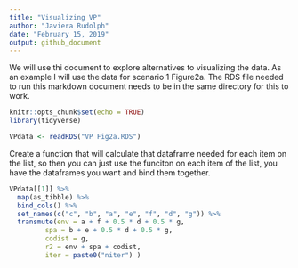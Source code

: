 ```yaml
---
title: "Visualizing VP"
author: "Javiera Rudolph"
date: "February 15, 2019"
output: github_document
---
```

We will use thi document to explore alternatives to visualizing the data. As an example I will use the data for scenario 1 Figure2a. The RDS file needed to run this markdown document needs to be in the same directory for this to work. 

```r
knitr::opts_chunk$set(echo = TRUE)
library(tidyverse)
```

```r
VPdata <- readRDS("VP Fig2a.RDS")
```

Create a function that will calculate that dataframe needed for each item on the list, so then you can just use the funciton on each item of the list, you have the dataframes you want and bind them together. 


```r
VPdata[[1]] %>% 
  map(as_tibble) %>% 
  bind_cols() %>% 
  set_names(c("c", "b", "a", "e", "f", "d", "g")) %>% 
  transmute(env = a + f + 0.5 * d + 0.5 * g,
         spa = b + e + 0.5 * d + 0.5 * g,
         codist = g, 
         r2 = env + spa + codist,
         iter = paste0("niter") )

```

